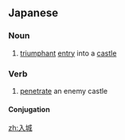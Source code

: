 ==Japanese==
{{ja-kanjitab|にゅう|じょう|yomi=on}}

===Noun===
{{ja-noun|にゅうじょう}}

# [[triumphant]] [[entry]] into a [[castle]]

===Verb===
{{ja-verb-suru|にゅうじょう}}

# [[penetrate]] an enemy castle

====Conjugation====
{{ja-suru|にゅうじょう}}

[[zh:入城]]